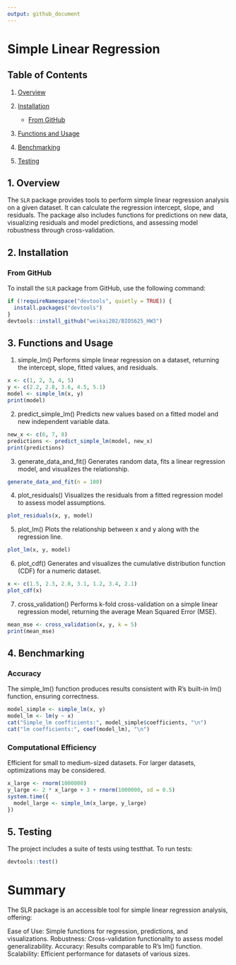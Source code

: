```yaml
---
output: github_document
---
```


# Simple Linear Regression

## Table of Contents

1.  [Overview](#overview)

2.  [Installation](#installation)

    -   [From GitHub](#from-github)

3.  [Functions and Usage](#functions-and-usage)

4.  [Benchmarking](#Benchmarking)

5.  [Testing](#testing)

## 1. Overview {#installation}

The `SLR` package provides tools to perform simple linear regression analysis on a given dataset. It can calculate the regression intercept, slope, and residuals. The package also includes functions for predictions on new data, visualizing residuals and model predictions, and assessing model robustness through cross-validation.

## 2. Installation
### From GitHub
To install the `SLR` package from GitHub, use the following command:

```r
if (!requireNamespace("devtools", quietly = TRUE)) {
  install.packages("devtools")
}
devtools::install_github("weikai202/BIOS625_HW3")
```

## 3. Functions and Usage {#functions-and-usage}

1.  simple_lm() Performs simple linear regression on a dataset, returning the intercept, slope, fitted values, and residuals.

```r
x <- c(1, 2, 3, 4, 5)
y <- c(2.2, 2.8, 3.6, 4.5, 5.1)
model <- simple_lm(x, y)
print(model)
```

2.  predict_simple_lm() Predicts new values based on a fitted model and new independent variable data.

```r
new_x <- c(6, 7, 8)
predictions <- predict_simple_lm(model, new_x)
print(predictions)
```

3.  generate_data_and_fit() Generates random data, fits a linear regression model, and visualizes the relationship.

```r
generate_data_and_fit(n = 100)
```

4.  plot_residuals() Visualizes the residuals from a fitted regression model to assess model assumptions.

```r
plot_residuals(x, y, model)
```

5.  plot_lm() Plots the relationship between x and y along with the regression line.

```r
plot_lm(x, y, model)
```

6.  plot_cdf() Generates and visualizes the cumulative distribution function (CDF) for a numeric dataset.

```r
x <- c(1.5, 2.3, 2.8, 3.1, 1.2, 3.4, 2.1)
plot_cdf(x)
```

7.  cross_validation() Performs k-fold cross-validation on a simple linear regression model, returning the average Mean Squared Error (MSE).

```r
mean_mse <- cross_validation(x, y, k = 5)
print(mean_mse)
```

## 4. Benchmarking {#benchmarking}

### Accuracy

The simple_lm() function produces results consistent with R's built-in lm() function, ensuring correctness.

```r
model_simple <- simple_lm(x, y)
model_lm <- lm(y ~ x)
cat("Simple_lm coefficients:", model_simple$coefficients, "\n")
cat("lm coefficients:", coef(model_lm), "\n")
```

### Computational Efficiency

Efficient for small to medium-sized datasets. For larger datasets, optimizations may be considered.

```r
x_large <- rnorm(1000000)
y_large <- 2 * x_large + 3 + rnorm(1000000, sd = 0.5)
system.time({
  model_large <- simple_lm(x_large, y_large)
})
```

## 5. Testing {#testing}

The project includes a suite of tests using testthat. To run tests:

```r
devtools::test()
```

# Summary

The SLR package is an accessible tool for simple linear regression analysis, offering:

Ease of Use: Simple functions for regression, predictions, and visualizations. Robustness: Cross-validation functionality to assess model generalizability. Accuracy: Results comparable to R's lm() function. Scalability: Efficient performance for datasets of various sizes.
